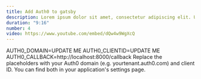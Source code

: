 ```yaml
---
title: Add Auth0 to gatsby
description: Lorem ipsum dolor sit amet, consectetur adipiscing elit. Ut eleifend nibh vel blandit interdum.
duration: "9:16"
number: 4
video: https://www.youtube.com/embed/dQw4w9WgXcQ
---
```

AUTH0_DOMAIN=UPDATE ME
AUTH0_CLIENTID=UPDATE ME
AUTH0_CALLBACK=http://localhost:8000/callback
Replace the placeholders with your Auth0 domain (e.g. yourtenant.auth0.com) and client ID.
You can find both in your application's settings page.